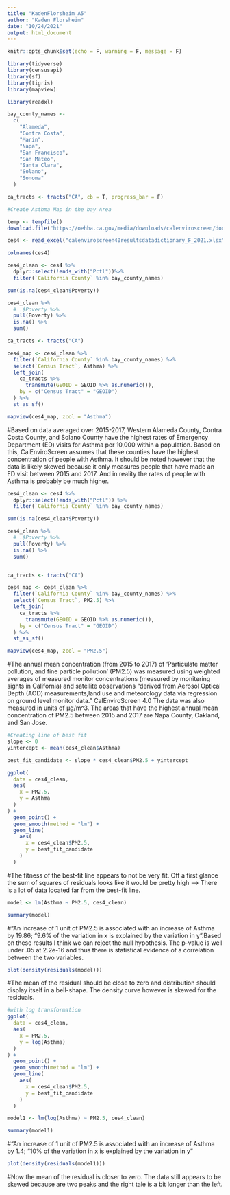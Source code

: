 ```yaml
---
title: "KadenFlorsheim_A5"
author: "Kaden Florsheim"
date: "10/24/2021"
output: html_document
---
```


```r
knitr::opts_chunk$set(echo = F, warning = F, message = F)
```

```r
library(tidyverse)
library(censusapi)
library(sf)
library(tigris)
library(mapview)

library(readxl)
```

```r
bay_county_names <-
  c(
    "Alameda",
    "Contra Costa",
    "Marin",
    "Napa",
    "San Francisco",
    "San Mateo",
    "Santa Clara",
    "Solano",
    "Sonoma"
  )

ca_tracts <- tracts("CA", cb = T, progress_bar = F)
```

```r
#Create Asthma Map in the bay Area

temp <- tempfile()
download.file("https://oehha.ca.gov/media/downloads/calenviroscreen/document/calenviroscreen40resultsdatadictionaryf2021.zip",destfile = temp)

ces4 <- read_excel("calenviroscreen40resultsdatadictionary_F_2021.xlsx")

colnames(ces4)

ces4_clean <- ces4 %>% 
  dplyr::select(!ends_with("Pctl"))%>% 
  filter(`California County` %in% bay_county_names)

sum(is.na(ces4_clean$Poverty))

ces4_clean %>% 
  # .$Poverty %>%
  pull(Poverty) %>% 
  is.na() %>% 
  sum()

ca_tracts <- tracts("CA")

ces4_map <- ces4_clean %>% 
  filter(`California County` %in% bay_county_names) %>% 
  select(`Census Tract`, Asthma) %>% 
  left_join(
    ca_tracts %>% 
      transmute(GEOID = GEOID %>% as.numeric()),
    by = c("Census Tract" = "GEOID")
  ) %>% 
  st_as_sf()

mapview(ces4_map, zcol = "Asthma")
```

#Based on data averaged over 2015-2017, Western Alameda County, Contra Costa County, and Solano County have the highest rates of Emergency Department (ED) visits for Asthma per 10,000 within a population. Based on this, CalEnviroScreen assumes that these counties have the highest concentration of people with Asthma. It should be noted however that the data is likely skewed because it only measures people that have made an ED visit between 2015 and 2017. And in reality the rates of people with Asthma is probably be much higher. 


```r
ces4_clean <- ces4 %>% 
  dplyr::select(!ends_with("Pctl")) %>% 
  filter(`California County` %in% bay_county_names)

sum(is.na(ces4_clean$Poverty))

ces4_clean %>% 
  # .$Poverty %>%
  pull(Poverty) %>% 
  is.na() %>% 
  sum() 


ca_tracts <- tracts("CA")

ces4_map <- ces4_clean %>% 
  filter(`California County` %in% bay_county_names) %>% 
  select(`Census Tract`, PM2.5) %>% 
  left_join(
    ca_tracts %>% 
      transmute(GEOID = GEOID %>% as.numeric()),
    by = c("Census Tract" = "GEOID")
  ) %>% 
  st_as_sf()

mapview(ces4_map, zcol = "PM2.5")

```

#The annual mean concentration (from 2015 to 2017) of 'Particulate matter pollution, and fine particle pollution' (PM2.5) was measured using weighted averages of measured monitor concentrations (measured by monitering sights in California) and satellite observations "derived from Aerosol Optical Depth (AOD) measurements,land use and meteorology data via regression on ground level monitor data." CalEnviroScreen 4.0  The data was also measured in units of µg/m^3. The areas that have the highest annual mean concentration of PM2.5 between 2015 and 2017 are Napa County, Oakland, and San Jose. 


```r
#Creating line of best fit
slope <- 0
yintercept <- mean(ces4_clean$Asthma)

best_fit_candidate <- slope * ces4_clean$PM2.5 + yintercept 
```

```r
ggplot( 
  data = ces4_clean,
  aes(
    x = PM2.5,
    y = Asthma
  )
) +
  geom_point() +
  geom_smooth(method = "lm") +
  geom_line(
    aes(
      x = ces4_clean$PM2.5,
      y = best_fit_candidate 
    )
  )
```

#The fitness of the best-fit line appears to not be very fit. Off a first glance the sum of squares of residuals looks like it would be pretty high --> There is a lot of data located far from the best-fit line. 

```r
model <- lm(Asthma ~ PM2.5, ces4_clean)

summary(model)
```

#“An increase of 1 unit of PM2.5 is associated with an increase of Asthma by 19.86; “9.6% of the variation in x is explained by the variation in y”.Based on these results I think we can reject the null hypothesis. The p-value is well under .05 at 2.2e-16 and thus there is statistical evidence of a correlation between the two variables. 

```r
plot(density(residuals(model)))
```

#The mean of the residual should be close to zero and distribution should display itself in a bell-shape. The density curve however is skewed for the residuals.

```r
#with log transformation
ggplot( 
  data = ces4_clean,
  aes(
    x = PM2.5,
    y = log(Asthma)
  )
) +
  geom_point() +
  geom_smooth(method = "lm") +
  geom_line(
    aes(
      x = ces4_clean$PM2.5,
      y = best_fit_candidate 
    )
  )
```

```r
model1 <- lm(log(Asthma) ~ PM2.5, ces4_clean)

summary(model1)
```
#“An increase of 1 unit of PM2.5 is associated with an increase of Asthma by 1.4; “10% of the variation in x is explained by the variation in y”

```r
plot(density(residuals(model1)))
```

#Now the mean of the residual is closer to zero. The data still appears to be skewed because are two peaks and the right tale is a bit longer than the left.